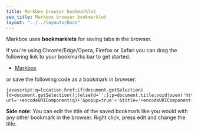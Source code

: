 ```yaml
---
title: Markbox browser bookmarklet
seo_title: Markbox browser bookmarklet
layout: "../../layouts/Docs"
---
```


Markbox uses **bookmarklets** for saving tabs in the browser.

If you're using Chrome/Edge/Opera, Firefox or Safari you can drag the following link to your bookmarks bar to get started.

- [Markbox](<javascript:q=location.href;if(document.getSelection){d=document.getSelection();}else{d='';};p=document.title;void(open('https://markbox.in/create?url='+encodeURIComponent(q)+'&popup=true'+'&title='+encodeURIComponent(p),'Markbox','toolbar=no,scrollbars=yes,width=750,height=700'))>)

or save the following code as a bookmark in browser:

```
javascript:q=location.href;if(document.getSelection){d=document.getSelection();}else{d='';};p=document.title;void(open('https://markbox.in/create?url='+encodeURIComponent(q)+'&popup=true'+'&title='+encodeURIComponent(p),'Markbox','toolbar=no,scrollbars=yes,width=750,height=700'));
```

**Side note**: You can edit the title of the saved bookmark like you would with any other bookmark in the browser. Right click, press edit and change the title.
